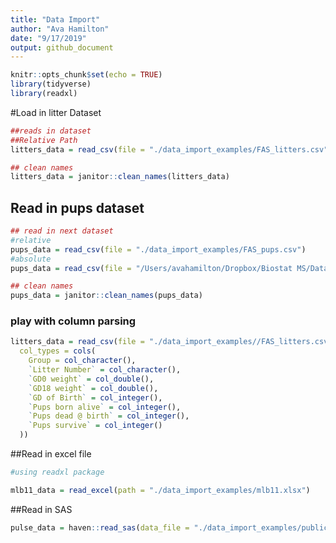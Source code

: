 ```yaml
---
title: "Data Import"
author: "Ava Hamilton"
date: "9/17/2019"
output: github_document
---
```


```r
knitr::opts_chunk$set(echo = TRUE)
library(tidyverse)
library(readxl)
```

#Load in litter Dataset
```r
##reads in dataset
##Relative Path
litters_data = read_csv(file = "./data_import_examples/FAS_litters.csv")

## clean names
litters_data = janitor::clean_names(litters_data)
```


## Read in pups dataset
```r
## read in next dataset
#relative
pups_data = read_csv(file = "./data_import_examples/FAS_pups.csv")
#absolute
pups_data = read_csv(file = "/Users/avahamilton/Dropbox/Biostat MS/Data Science I/DataWrangling1/data_import_examples/FAS_pups.csv")

## clean names
pups_data = janitor::clean_names(pups_data)
```


### play with column parsing 

```r
litters_data = read_csv(file = "./data_import_examples//FAS_litters.csv",
  col_types = cols(
    Group = col_character(),
    `Litter Number` = col_character(),
    `GD0 weight` = col_double(),
    `GD18 weight` = col_double(),
    `GD of Birth` = col_integer(),
    `Pups born alive` = col_integer(),
    `Pups dead @ birth` = col_integer(),
    `Pups survive` = col_integer()
  ))
```


##Read in excel file
```r
#using readxl package

mlb11_data = read_excel(path = "./data_import_examples/mlb11.xlsx")

```

##Read in SAS
```r
pulse_data = haven::read_sas(data_file = "./data_import_examples/public_pulse_data.sas7bdat")
```





